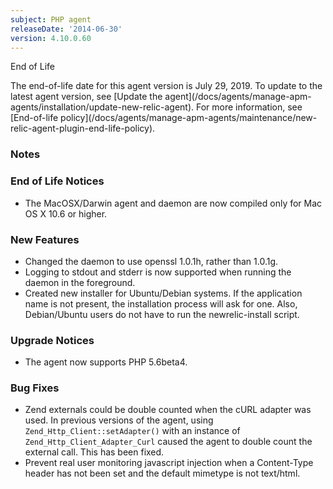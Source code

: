```yaml
---
subject: PHP agent
releaseDate: '2014-06-30'
version: 4.10.0.60
---
```


End of Life

<Callout variant="important">
  The end-of-life date for this agent version is July 29, 2019. To update to the latest agent version, see [Update the agent](/docs/agents/manage-apm-agents/installation/update-new-relic-agent). For more information, see [End-of-life policy](/docs/agents/manage-apm-agents/maintenance/new-relic-agent-plugin-end-life-policy).
</Callout>

### Notes

### End of Life Notices

* The MacOSX/Darwin agent and daemon are now compiled only for Mac OS X 10.6 or higher.

### New Features

* Changed the daemon to use openssl 1.0.1h, rather than 1.0.1g.
* Logging to stdout and stderr is now supported when running the daemon in the foreground.
* Created new installer for Ubuntu/Debian systems. If the application name is not present, the installation process will ask for one. Also, Debian/Ubuntu users do not have to run the newrelic-install script.

### Upgrade Notices

* The agent now supports PHP 5.6beta4.

### Bug Fixes

* Zend externals could be double counted when the cURL adapter was used. In previous versions of the agent, using `Zend_Http_Client::setAdapter()` with an instance of `Zend_Http_Client_Adapter_Curl` caused the agent to double count the external call. This has been fixed.
* Prevent real user monitoring javascript injection when a Content-Type header has not been set and the default mimetype is not text/html.
